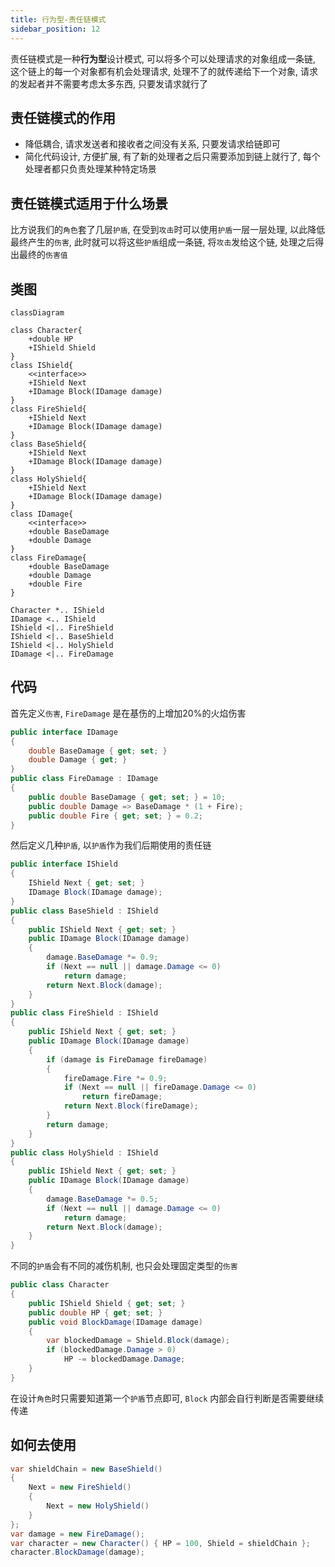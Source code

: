 ```yaml
---
title: 行为型-责任链模式
sidebar_position: 12
---
```


责任链模式是一种**行为型**设计模式, 可以将多个可以处理请求的对象组成一条链, 这个链上的每一个对象都有机会处理请求, 处理不了的就传递给下一个对象, 请求的发起者并不需要考虑太多东西, 只要发请求就行了

## 责任链模式的作用

* 降低耦合, 请求发送者和接收者之间没有关系, 只要发请求给链即可
* 简化代码设计, 方便扩展, 有了新的处理者之后只需要添加到链上就行了, 每个处理者都只负责处理某种特定场景

## 责任链模式适用于什么场景

比方说我们的`角色`套了几层`护盾`, 在受到`攻击`时可以使用`护盾`一层一层处理, 以此降低最终产生的`伤害`, 此时就可以将这些`护盾`组成一条链, 将`攻击`发给这个链, 处理之后得出最终的`伤害值`

## 类图

```mermaid
classDiagram

class Character{
    +double HP
    +IShield Shield
}
class IShield{
    <<interface>>
    +IShield Next
    +IDamage Block(IDamage damage)
}
class FireShield{
    +IShield Next
    +IDamage Block(IDamage damage)
}
class BaseShield{
    +IShield Next
    +IDamage Block(IDamage damage)
}
class HolyShield{
    +IShield Next
    +IDamage Block(IDamage damage)
}
class IDamage{
    <<interface>>
    +double BaseDamage
    +double Damage
}
class FireDamage{
    +double BaseDamage
    +double Damage
    +double Fire
}

Character *.. IShield 
IDamage <.. IShield 
IShield <|.. FireShield
IShield <|.. BaseShield
IShield <|.. HolyShield
IDamage <|.. FireDamage

```

## 代码

首先定义`伤害`, `FireDamage` 是在基伤的上增加20%的火焰伤害

```csharp
public interface IDamage
{
    double BaseDamage { get; set; }
    double Damage { get; }
}
public class FireDamage : IDamage
{
    public double BaseDamage { get; set; } = 10;
    public double Damage => BaseDamage * (1 + Fire);
    public double Fire { get; set; } = 0.2;
}
```

然后定义几种`护盾`, 以`护盾`作为我们后期使用的责任链

```csharp
public interface IShield
{
    IShield Next { get; set; }
    IDamage Block(IDamage damage);
}
public class BaseShield : IShield
{
    public IShield Next { get; set; }
    public IDamage Block(IDamage damage)
    {
        damage.BaseDamage *= 0.9;
        if (Next == null || damage.Damage <= 0)
            return damage;
        return Next.Block(damage);
    }
}
public class FireShield : IShield
{
    public IShield Next { get; set; }
    public IDamage Block(IDamage damage)
    {
        if (damage is FireDamage fireDamage)
        {
            fireDamage.Fire *= 0.9;
            if (Next == null || fireDamage.Damage <= 0)
                return fireDamage;
            return Next.Block(fireDamage);
        }
        return damage;
    }
}
public class HolyShield : IShield
{
    public IShield Next { get; set; }
    public IDamage Block(IDamage damage)
    {
        damage.BaseDamage *= 0.5;
        if (Next == null || damage.Damage <= 0)
            return damage;
        return Next.Block(damage);
    }
}
```

不同的`护盾`会有不同的减伤机制, 也只会处理固定类型的`伤害`

```csharp
public class Character
{
    public IShield Shield { get; set; }
    public double HP { get; set; }
    public void BlockDamage(IDamage damage)
    {
        var blockedDamage = Shield.Block(damage);
        if (blockedDamage.Damage > 0)
            HP -= blockedDamage.Damage;
    }
}
```

在设计`角色`时只需要知道第一个`护盾`节点即可, `Block` 内部会自行判断是否需要继续传递

## 如何去使用

```csharp
var shieldChain = new BaseShield()
{
    Next = new FireShield()
    {
        Next = new HolyShield()
    }
};
var damage = new FireDamage();
var character = new Character() { HP = 100, Shield = shieldChain };
character.BlockDamage(damage);
```
